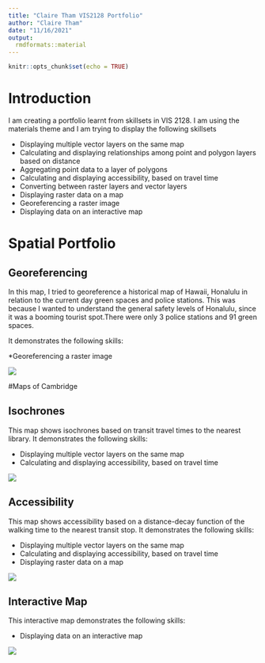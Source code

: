 ```yaml
---
title: "Claire Tham VIS2128 Portfolio"
author: "Claire Tham"
date: "11/16/2021"
output: 
  rmdformats::material
---
```


```r
knitr::opts_chunk$set(echo = TRUE)
```

# Introduction

I am creating a portfolio learnt from skillsets in VIS 2128. I am using the materials theme and I am trying to display the following skillsets

* Displaying multiple vector layers on the same map
* Calculating and displaying relationships among point and polygon layers based on distance
* Aggregating point data to a layer of polygons
* Calculating and displaying accessibility, based on travel time
* Converting between raster layers and vector layers
* Displaying raster data on a map
* Georeferencing a raster image
* Displaying data on an interactive map

# Spatial Portfolio

## Georeferencing
In this map, I tried to georeference a historical map of Hawaii, Honalulu in relation to the current day green spaces and police stations. This was because I wanted to understand the general safety levels of Honalulu, since it was a booming tourist spot.There were only 3 police stations and 91 green spaces.

It demonstrates the following skills:

*Georeferencing a raster image

[![](thumbnails/georeference.PNG)](https://clairetham1.github.io/Spatialportfolio//fullsize/georef2){target="_blank"}

#Maps of Cambridge

## Isochrones
This map shows isochrones based on transit travel times to the nearest library. It demonstrates the following skills:

* Displaying multiple vector layers on the same map
* Calculating and displaying accessibility, based on travel time

[![](thumbnails/isochrones.png)](https://clairetham1.github.io/Spatialportfolio//fullsize/isochrones.pdf){target="_blank"}

## Accessibility
This map shows accessibility based on a distance-decay function of the walking time to the nearest transit stop. It demonstrates the following skills:

* Displaying multiple vector layers on the same map
* Calculating and displaying accessibility, based on travel time
* Displaying raster data on a map

[![](thumbnails/Cam_street.png)](https://clairetham1.github.io/Spatialportfolio//fullsize/cAM_street.pdf){target="_blank"}

## Interactive Map
This interactive map demonstrates the following skills: 

* Displaying data on an interactive map

[![](thumbnails/interactivemaplabels.PNG)](https://clairetham1.github.io/Spatialportfolio//fullsize/inter_youngowner.html){target="_blank"}


